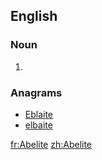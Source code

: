 ==English==

===Noun===
{{en-noun}}

# {{history|ecclesiastical}} {{alternative spelling of|[[Abelian]]}} 

===Anagrams===
* [[Eblaite#English|Eblaite]]
* [[elbaite#English|elbaite]]


[[fr:Abelite]]
[[zh:Abelite]]